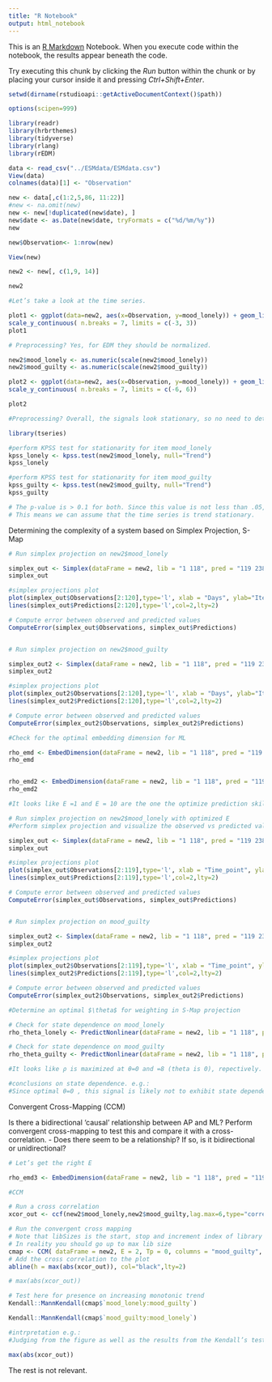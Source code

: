 ---
title: "R Notebook"
output: html_notebook
---

This is an [R Markdown](http://rmarkdown.rstudio.com) Notebook. When you execute code within the notebook, the results appear beneath the code. 

Try executing this chunk by clicking the *Run* button within the chunk or by placing your cursor inside it and pressing *Ctrl+Shift+Enter*. 

```{r}

setwd(dirname(rstudioapi::getActiveDocumentContext()$path))

options(scipen=999)

library(readr)
library(hrbrthemes)
library(tidyverse)
library(rlang)
library(rEDM)

```

```{r}
data <- read_csv("../ESMdata/ESMdata.csv")
View(data)
colnames(data)[1] <- "Observation"
```

```{r}

new <- data[,c(1:2,5,86, 11:22)]
#new <- na.omit(new)
new <- new[!duplicated(new$date), ]
new$date <- as.Date(new$date, tryFormats = c("%d/%m/%y"))
new

new$Observation<- 1:nrow(new)

View(new)


```
```{r}

new2 <- new[, c(1,9, 14)]

new2

```
```{r}

#Let’s take a look at the time series.

plot1 <- ggplot(data=new2, aes(x=Observation, y=mood_lonely)) + geom_line(aes(Observation, mood_lonely),color="black") + geom_line(aes(Observation,mood_guilty), color="red") + xlab("Days") + ylab("Item Rating") + ggtitle("Time Series of items mood_lonely and mood_guilty ") +
scale_y_continuous( n.breaks = 7, limits = c(-3, 3))
plot1

```

```{r}

# Preprocessing? Yes, for EDM they should be normalized. 

new2$mood_lonely <- as.numeric(scale(new2$mood_lonely))
new2$mood_guilty <- as.numeric(scale(new2$mood_guilty))

plot2 <- ggplot(data=new2, aes(x=Observation, y=mood_lonely)) + geom_line(aes(Observation, mood_lonely),color="black") + geom_line(aes(Observation,mood_guilty), color="red") + xlab("Days") + ylab("Item Rating") + ggtitle("Normalized Time Series of items")+
scale_y_continuous( n.breaks = 7, limits = c(-6, 6))

plot2

```

```{r}
#Preprocessing? Overall, the signals look stationary, so no need to detrend. However, we will test this using a KPSS test.

library(tseries)

#perform KPSS test for stationarity for item mood_lonely
kpss_lonely <- kpss.test(new2$mood_lonely, null="Trend")
kpss_lonely

#perform KPSS test for stationarity for item mood_guilty
kpss_guilty <- kpss.test(new2$mood_guilty, null="Trend")
kpss_guilty

# The p-value is > 0.1 for both. Since this value is not less than .05, we fail to reject the null hypothesis of the KPSS test.
# This means we can assume that the time series is trend stationary.

```
Determining the complexity of a system based on Simplex Projection, S-Map

```{r}

# Run simplex projection on new2$mood_lonely

simplex_out <- Simplex(dataFrame = new2, lib = "1 118", pred = "119 238", E=1, columns='mood_lonely', target ='mood_lonely')
simplex_out

#simplex projections plot
plot(simplex_out$Observations[2:120],type='l', xlab = "Days", ylab="Item Rating", main = "mood_lonely")
lines(simplex_out$Predictions[2:120],type='l',col=2,lty=2)

# Compute error between observed and predicted values
ComputeError(simplex_out$Observations, simplex_out$Predictions)


# Run simplex projection on new2$mood_guilty

simplex_out2 <- Simplex(dataFrame = new2, lib = "1 118", pred = "119 238", E=1, columns='mood_guilty', target ='mood_guilty') 
simplex_out2

#simplex projections plot
plot(simplex_out2$Observations[2:120],type='l', xlab = "Days", ylab="Item Rating", main = "mood_guilty")
lines(simplex_out2$Predictions[2:120],type='l',col=2,lty=2)

# Compute error between observed and predicted values
ComputeError(simplex_out2$Observations, simplex_out2$Predictions)

```


```{r}
#Check for the optimal embedding dimension for ML

rho_emd <- EmbedDimension(dataFrame = new2, lib = "1 118", pred = "119 238", columns='mood_lonely', target ='mood_lonely')
rho_emd


rho_emd2 <- EmbedDimension(dataFrame = new2, lib = "1 118", pred = "119 238", columns='mood_guilty', target ='mood_guilty')
rho_emd2

#It looks like E =1 and E = 10 are the one the optimize prediction skill, respectively.

```

```{r}

# Run simplex projection on new2$mood_lonely with optimized E
#Perform simplex projection and visualize the observed vs predicted values and compute the error metrics

simplex_out <- Simplex(dataFrame = new2, lib = "1 118", pred = "119 238", E=1, columns='mood_lonely', target ='mood_lonely')
simplex_out

#simplex projections plot
plot(simplex_out$Observations[2:119],type='l', xlab = "Time_point", ylab="Value", main = "mood_lonely")
lines(simplex_out$Predictions[2:119],type='l',col=2,lty=2)

# Compute error between observed and predicted values
ComputeError(simplex_out$Observations, simplex_out$Predictions)


# Run simplex projection on mood_guilty

simplex_out2 <- Simplex(dataFrame = new2, lib = "1 118", pred = "119 238", E=10, columns='mood_guilty', target ='mood_guilty') 
simplex_out2

#simplex projections plot
plot(simplex_out2$Observations[2:119],type='l', xlab = "Time_point", ylab="Item Rating", main = "mood_guilty")
lines(simplex_out2$Predictions[2:119],type='l',col=2,lty=2)

# Compute error between observed and predicted values
ComputeError(simplex_out2$Observations, simplex_out2$Predictions)


```

```{r}
#Determine an optimal $\theta$ for weighting in S-Map projection

# Check for state dependence on mood_lonely
rho_theta_lonely <- PredictNonlinear(dataFrame = new2, lib = "1 118", pred = "119 238", E=1, columns='mood_lonely', target ='mood_lonely')

# Check for state dependence on mood_guilty
rho_theta_guilty <- PredictNonlinear(dataFrame = new2, lib = "1 118", pred = "119 238", E=10, columns='mood_guilty', target ='mood_guilty')

#It looks like ρ is maximized at θ=0 and =8 (theta is 0), repectively. So optimal value could be 0 and 8.

#conclusions on state dependence. e.g.:
#Since optimal θ=0 , this signal is likely not to exhibit state dependency (nonlinearity). The slope looks negative, but the prediction skill is very near to one the entire time.

```
Convergent Cross-Mapping (CCM)

Is there a bidirectional ‘causal’ relationship between AP and ML? Perform convergent cross-mapping to test this and compare it with a cross-correlation.
  - Does there seem to be a relationship? If so, is it            bidirectional or unidirectional?

```{r}

# Let’s get the right E

rho_emd3 <- EmbedDimension(dataFrame = new2, lib = "1 118", pred = "119 238", columns='mood_lonely', target ='mood_guilty')

```

```{r}

#CCM

# Run a cross correlation
xcor_out <- ccf(new2$mood_lonely,new2$mood_guilty,lag.max=6,type="correlation",plot = FALSE)$acf

# Run the convergent cross mapping
# Note that libSizes is the start, stop and increment index of library sizes
# In reality you should go up to max lib size
cmap <- CCM( dataFrame = new2, E = 2, Tp = 0, columns = "mood_guilty", target = "mood_lonely", libSizes = "3 118 5", sample = 100, showPlot = TRUE )
# Add the cross correlation to the plot
abline(h = max(abs(xcor_out)), col="black",lty=2)

# max(abs(xcor_out))
```

```{r}

# Test here for presence on increasing monotonic trend
Kendall::MannKendall(cmap$`mood_lonely:mood_guilty`)

Kendall::MannKendall(cmap$`mood_guilty:mood_lonely`)
```

```{r}
#intrpretation e.g.:
#Judging from the figure as well as the results from the Kendall’s test, it appears there is a bidirectional relationship between AP and MP. However, ML cross-maps more strongly to AP, than vice versa. Note however that our max(abs(xcor_out)) = 0.4897969, which is slightly higher than our ρ at maximum library length.

max(abs(xcor_out))
```
The rest is not relevant.

<!-- ```{r} -->
<!-- library(nonlinearTseries) -->

<!-- #  Does adding an additional variable increase our prediction skill using simplex projection? Perform univariate (on ML) and multivariate embedding (with both ML and AP) and compare the prediction skill. -->

<!-- # First we find the right parameters for univariate embedding -->
<!-- tau.ami <- timeLag(new2$mood_lonely, technique = "ami", lag.max = 100, do.plot = T) -->

<!-- ``` -->

<!-- ```{r} -->

<!-- # Now we've selected the delay, determine an appropriate number of embedding dimensions using Cao's method -->

<!-- emb.dim = estimateEmbeddingDim(new2$mood_lonely, time.lag = tau.ami, max.embedding.dim = 15) -->

<!-- ``` -->

<!-- ```{r} -->
<!-- # Print both parameters -->
<!-- print(tau.ami) -->

<!-- print(emb.dim) -->


<!-- ``` -->
<!-- ```{r} -->

<!-- #Now we will run the univariate forecasting with S-Map. -->

<!-- # Run univariate s-map -->
<!-- smap_mood_lonely_uni <- SMap(dataFrame = new2, lib = "1 118", pred = "119 238", E=emb.dim, tau = tau.ami, columns='mood_lonely', target ='mood_lonely', embedded = FALSE, theta=0) -->
<!-- univariate_stats <- compute_stats(smap_mood_lonely_uni$predictions$Observations,smap_mood_lonely_uni$predictions$Predictions) -->
<!-- univariate_stats -->

<!-- ``` -->
<!-- Let’s create our multivariate embedding and simplex projection. In this case, we are only making the projection using ML and AP with no time delayed copies. -->

<!-- ```{r} -->

<!-- smap_ML_multi <- block_lnlp(block = new2, method= "s-map", lib = "1 118", pred = "119 238", columns= c("mood_lonely", "mood_guilty"), first_column_time = TRUE, stats_only = FALSE, theta=0, save_smap_coefficients = TRUE) -->

<!-- # Extract our metrics -->
<!-- multivariate_rho_ML <- smap_ML_multi$stats$rho[1] -->
<!-- smap_ML_multi$stats$rho[1] -->
<!-- smap_ML_multi$stats$mae[1] -->
<!-- smap_ML_multi$stats$rmse[1] -->

<!-- ``` -->
<!--  How does multi-view embedding compare? Does it increase prediction skill? -->

<!-- ```{r} -->
<!-- ``` -->


<!-- ```{r} -->
<!-- ``` -->


<!-- ```{r} -->
<!-- ``` -->


<!-- ```{r} -->
<!-- ``` -->


<!-- Forecasting with different embeddings -->

<!-- ```{r} -->

<!-- mv_out <- multiview(new2, lib = "1 118", pred = "119 238", E=2, target= "mood_guilty", k=5) -->

<!-- compute_stats(mv_out$Predictions$Observations,mv_out$Predictions$Predictions) -->

<!-- ``` -->


<!-- ```{r} -->

<!-- # #load data for simplex projection mood_strong -->
<!-- #  -->
<!-- # strong_simplex <- as.data.frame(cbind(new$Observation,new$mood_strong)) -->
<!-- #  -->
<!-- # names(strong_simplex) <- c("time_point","mood_strong") -->
<!-- #  -->
<!-- # # normalize the signal -->
<!-- #  -->
<!-- # strong_simplex$mood_strong <- as.numeric(scale(strong_simplex$mood_strong))   -->
<!-- #  -->
<!-- # strong_simplex -->
<!-- #  -->
<!-- #  -->
<!-- #  -->
<!-- # #load data for simplex projection mood_irritat -->
<!-- #  -->
<!-- # irritat_simplex <- as.data.frame(cbind(new$Observation,new$mood_irritat)) -->
<!-- #  -->
<!-- # names(irritat_simplex) <- c("time_point","mood_irritat") -->
<!-- #  -->
<!-- # # normalize the signal -->
<!-- #  -->
<!-- # irritat_simplex$mood_irritat <- as.numeric(scale(irritat_simplex$mood_irritat))   -->
<!-- #  -->
<!-- # irritat_simplex -->
<!-- #  -->
<!-- #  -->
<!-- #  -->
<!-- #  -->
<!-- # ``` -->
<!-- #  -->
<!-- # ```{r} -->
<!-- #  -->
<!-- # # Run simplex projection on mood_strong -->
<!-- #  -->
<!-- # simplex_out <- Simplex(dataFrame = strong_simplex, lib = "1 118", pred = "119 238", E=1, columns='mood_strong', target ='mood_strong') #753 is the day after which the transition in depressive symptoms took place. -->
<!-- # simplex_out -->
<!-- #  -->
<!-- # #simplex projections plot -->
<!-- # plot(simplex_out$Observations[2:121],type='l', xlab = "Time_point", ylab="Value", main = "Mood_strong") -->
<!-- # lines(simplex_out$Predictions[2:121],type='l',col=2,lty=2) -->
<!-- #  -->
<!-- # # Compute error between observed and predicted values -->
<!-- # ComputeError(simplex_out$Observations, simplex_out$Predictions) -->
<!-- #  -->
<!-- #  -->
<!-- # # Run simplex projection on mood_irritat -->
<!-- #  -->
<!-- # simplex_out2 <- Simplex(dataFrame = irritat_simplex, lib = "1 118", pred = "119 238", E=1, columns='mood_irritat', target ='mood_irritat') #753 is the day after which the transition in depressive symptoms took place. -->
<!-- # simplex_out2 -->
<!-- #  -->
<!-- # #simplex projections plot -->
<!-- # plot(simplex_out2$Observations[2:121],type='l', xlab = "Time_point", ylab="Value", main = "mood_irritat") -->
<!-- # lines(simplex_out2$Predictions[2:121],type='l',col=2,lty=2) -->
<!-- #  -->
<!-- # # Compute error between observed and predicted values -->
<!-- # ComputeError(simplex_out2$Observations, simplex_out2$Predictions) -->
<!-- #  -->
<!-- # ``` -->
<!-- #  -->
<!-- # ```{r} -->
<!-- #  -->
<!-- # rho_emd <- EmbedDimension(dataFrame = strong_simplex, lib = "1 118", pred = "119 238", columns='mood_strong', target ='mood_strong') -->
<!-- # rho_emd -->
<!-- #  -->
<!-- #  -->
<!-- # rho_emd2 <- EmbedDimension(dataFrame = irritat_simplex, lib = "1 118", pred = "119 238", columns='mood_irritat', target ='mood_irritat') -->
<!-- # rho_emd2 -->
<!-- #  -->
<!-- # ``` -->
<!-- #  -->
<!-- # ```{r} -->
<!-- #  -->
<!-- # # Check for state dependence on mood_strong -->
<!-- # rho_theta_strong <- PredictNonlinear(dataFrame = strong_simplex, lib = "1 118", pred = "119 238", E=1, columns='mood_strong', target ='mood_strong') -->
<!-- #  -->
<!-- # # Check for state dependence on mood_strong -->
<!-- # rho_theta_irritat <- PredictNonlinear(dataFrame = irritat_simplex, lib = "1 118", pred = "119 238", E=7, columns='mood_irritat', target ='mood_irritat') -->
<!-- #  -->
<!-- # ``` -->
<!-- #  -->
<!-- # ```{r} -->
<!-- #  -->
<!-- # # Here we can plug back in that best theta value to get an S-map projection  -->
<!-- # # with appropriate weighting -->
<!-- # s_map_strong <- SMap(dataFrame = strong_simplex, lib = "1 118", pred = "119 238", E=1, theta=2, columns ='mood_strong', target ='mood_strong')  -->
<!-- # ComputeError(s_map_strong$predictions$Observations, s_map_strong$predictions$Predictions) -->
<!-- #  -->
<!-- #  -->
<!-- #  -->
<!-- # # Here we can plug back in that best theta value to get an S-map projection  -->
<!-- # # with appropriate weighting -->
<!-- # s_map_strong2 <- SMap(dataFrame = irritat_simplex, lib = "1 118", pred = "119 238", E=1, theta=8, columns ='mood_irritat', target ='mood_irritat')  -->
<!-- # ComputeError(s_map_strong2$predictions$Observations, s_map_strong2$predictions$Predictions) -->

<!-- ``` -->

<!-- ```{r} -->

<!-- #  -->
<!-- # # Here we can plug back in that best theta value to get an S-map projection  -->
<!-- # # with appropriate weighting -->
<!-- # s_map_strong <- SMap(dataFrame = new2, lib = "1 118", pred = "119 238", E=1, theta=0, columns ='mood_lonely', target ='mood_lonely')  -->
<!-- # ComputeError(s_map_strong$predictions$Observations, s_map_strong$predictions$Predictions) -->
<!-- #  -->
<!-- #  -->
<!-- # # Here we can plug back in that best theta value to get an S-map projection  -->
<!-- # # with appropriate weighting -->
<!-- # s_map_strong2 <- SMap(dataFrame = new2, lib = "1 118", pred = "119 238", E=1, theta=8, columns ='mood_guilty', target ='mood_guilty')  -->
<!-- # ComputeError(s_map_strong2$predictions$Observations, s_map_strong2$predictions$Predictions) -->

<!-- ``` -->

